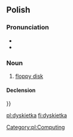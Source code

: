 ==Polish==

===Pronunciation===
* {{IPA|[dɨsˈkjɛtka]|lang=pl}}
* {{audio|Pl-dyskietka.ogg|Audio|lang=pl}}

===Noun===
{{pl-noun|f}}

# [[floppy disk]]

====Declension====
{{pl-decl-noun-f}}}}

[[Category:pl:Computing]]

[[pl:dyskietka]]
[[fi:dyskietka]]